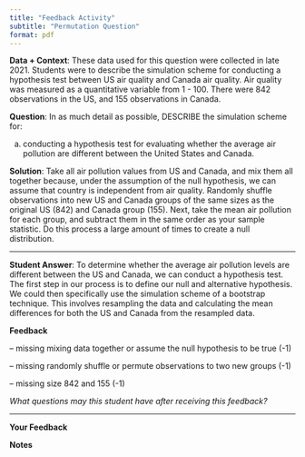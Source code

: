 ```yaml
---
title: "Feedback Activity"
subtitle: "Permutation Question"
format: pdf
---
```


**Data + Context**: These data used for this question were collected in late 2021. Students were to describe the simulation scheme for conducting a hypothesis test between US air quality and Canada air quality. Air quality was measured as a quantitative variable from 1 - 100. There were 842 observations in the US, and 155 observations in Canada.  

**Question**: In as much detail as possible, DESCRIBE the simulation scheme for:

(a) conducting a hypothesis test for evaluating whether the average air pollution are different between the United States and Canada.


**Solution**: Take all air pollution values from US and Canada, and mix them all together because, under the assumption of the null hypothesis, we can assume that country is independent from air quality. Randomly shuffle observations into new US and Canada groups of the same sizes as the original US (842) and Canada group (155). Next, take the mean air pollution for each group, and subtract them in the same order as your sample statistic. Do this process a large amount of times to create a null distribution.

--- 

**Student Answer**: To determine whether the average air pollution levels are different between the US and Canada, we can conduct a hypothesis test. The first step in our process is to define our null and alternative hypothesis. We could then specifically use the simulation scheme of a bootstrap technique. This involves resampling the data and calculating the mean differences for both the US and Canada from the resampled data.


**Feedback** 

-- missing mixing data together or assume the null hypothesis to be true (-1)

-- missing randomly shuffle or permute observations to two new groups (-1)

-- missing size 842 and 155 (-1)

*What questions may this student have after receiving this feedback?*


--- 

**Your Feedback** 


**Notes** 


